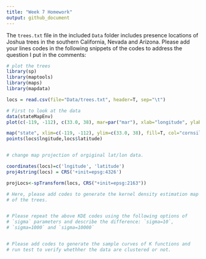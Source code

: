 ```yaml
---
title: "Week 7 Homework"
output: github_document
---
```


The `trees.txt` file in the included `Data` folder includes presence locations
of Joshua trees in the southern California, Nevada and Arizona. Please add your
lines codes in the following snippets of the codes to address the question I put
in the comments:


```r
# plot the trees 
library(sp)
library(maptools)
library(maps)
library(mapdata)

locs = read.csv(file="Data/trees.txt", header=T, sep="\t")

# First to look at the data 
data(stateMapEnv)
plot(c(-119, -112), c(33.0, 38), mar=par("mar"), xlab="longitude", ylab="latitude", xaxt="n", yaxt="n", type="n", main="Joshua tree presence data")

map("state", xlim=c(-119, -112), ylim=c(33.0, 38), fill=T, col="cornsilk", add=T)
points(locs$lngitude,locs$latitude)


# change map projection of orgiginal lat/lon data.

coordinates(locs)=c('lngitude', 'latitude')
proj4string(locs) = CRS('+init=epsg:4326')

projLocs<-spTransform(locs, CRS("+init=epsg:2163"))

# Here, please add codes to generate the kernel density estimation map
# of the trees.


# Please repeat the above KDE codes using the following options of
# `sigma` parameters and describe the difference: `sigma=10`,
# `sigma=1000` and `sigma=10000`


# Please add codes to generate the sample curves of K functions and
# run test to verify whethher the data are clustered or not.

```
